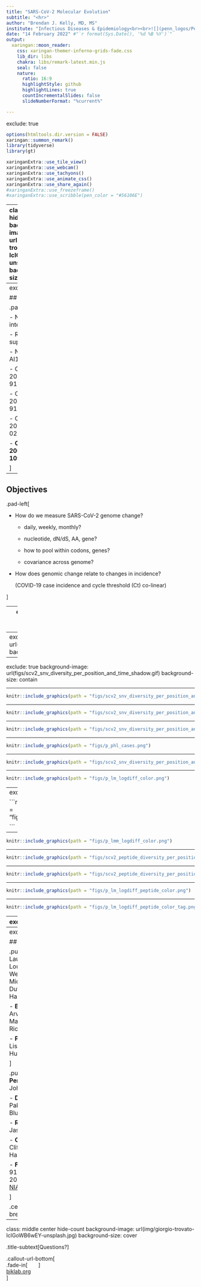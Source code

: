 ```yaml
---
title: "SARS-CoV-2 Molecular Evolution"
subtitle: "<hr>"
author: "Brendan J. Kelly, MD, MS"
institute: "Infectious Diseases & Epidemiology<br><br>![](penn_logos/Penn-Shield-Logotype-White-over-Blue-RGB-Expanded.svg){width=160px}" 
date: "14 February 2022" #"`r format(Sys.Date(), '%d %B %Y')`"
output:
  xaringan::moon_reader:
    css: xaringan-themer-inferno-grids-fade.css
    lib_dir: libs
    chakra: libs/remark-latest.min.js
    seal: false
    nature:
      ratio: 16:9
      highlightStyle: github
      highlightLines: true
      countIncrementalSlides: false
      slideNumberFormat: "%current%"

---
```

exclude: true

```r
options(htmltools.dir.version = FALSE)
xaringan::summon_remark()
library(tidyverse)
library(gt)

```

```r
xaringanExtra::use_tile_view()
xaringanExtra::use_webcam()
xaringanExtra::use_tachyons()
xaringanExtra::use_animate_css()
xaringanExtra::use_share_again()
#xaringanExtra::use_freezeframe()
#xaringanExtra::use_scribble(pen_color = "#56106E")
```

---
class: top left hide-count
background-image: url(img/giorgio-trovato-IclGoWB6wEY-unsplash.jpg)
background-size: cover

.move-top20[
.title-text[<span style='font-size:0.9em'>SARS-CoV-2 Evolution</span>]  
.title-subtext[<span style='font-size:0.9em'>Diversity & Case Incidence in the Philadelphia Region</span>]  
]  
  
.callout-url-leftcorner[
.title-nametext[
Brendan J. Kelly, MD, MS  
Infectious Diseases & Epidemiology  
University of Pennsylvania  
`r format(Sys.Date(), '%d %B %Y')`  
]
]

.footnote-right[<span style='color: white'>photo: Giorgio Trovato @unsplash</span>]  



---
exclude: true

## Disclosures  

.pad-left[  

- No conflicts of interest.  

- Research supported by:

    - NIAID K23 AI121485  
    
    - CDC BAA 200-2016-91964  
    
    - CDC BAA 200-2016-91937  
    
    - CDC BAA 200-2018-02919   
    
    - **CDC BAA 200-2021-10986**   

]



---

## Objectives    
  
.pad-left[  
  
- How do we measure SARS-CoV-2 genome change?  
  
    - daily, weekly, monthly?    
    
    - nucleotide, dN/dS, AA, gene?
    
    - how to pool within codons, genes?    

    - covariance across genome?

- How does genomic change relate to changes in incidence?  

  (COVID-19 case incidence and cycle threshold (Ct) co-linear) 
  
    
]  



---
exclude: true
class: top left hide-count
background-image: url(img/yudi-haryasa-HEpUyHwJuzQ-unsplash.jpeg)
background-size: cover

## <span style='color: #093b85;'>No Man is an Island</span>


.footnote-right[<span style='color: white'>photo: Yudi Haryasa @unsplash</span>]  



---
exclude: true
background-image: url(figs/scv2_snv_diversity_per_position_and_time_clear.gif)
background-size: contain


---
exclude: true
background-image: url(figs/scv2_snv_diversity_per_position_and_time_shadow.gif)
background-size: contain


---

```r
knitr::include_graphics(path = "figs/scv2_snv_diversity_per_position_and_time_clear_color.gif")

```


---

```r
knitr::include_graphics(path = "figs/scv2_snv_diversity_per_position_and_time_shadow_color.gif")

```


---

```r
knitr::include_graphics(path = "figs/scv2_snv_diversity_per_position_and_time_fixed_color.png")

```



---

```r
knitr::include_graphics(path = "figs/p_phl_cases.png")

```



---

```r
knitr::include_graphics(path = "figs/scv2_snv_diversity_per_position_and_time_fixed_color.png")

```



---

```r
knitr::include_graphics(path = "figs/p_lm_logdiff_color.png")

```



---
exclude: true

```r
knitr::include_graphics(path = "figs/p_lm_logcases_color.png")

```



---

```r
knitr::include_graphics(path = "figs/p_lmm_logdiff_color.png")

```


---

```r
knitr::include_graphics(path = "figs/scv2_peptide_diversity_per_position_and_time_clear.gif")

```


---

```r
knitr::include_graphics(path = "figs/scv2_peptide_diversity_per_position_and_time_shadow.gif")

```

---

```r
knitr::include_graphics(path = "figs/p_lm_logdiff_peptide_color.png")

```


---

```r
knitr::include_graphics(path = "figs/p_lm_logdiff_peptide_color_tag.png")

```








---
exclude: false

## Conclusions    
  
.pad-left[

- COVID-19 molecular evolution & the Canyon Hypothesis

    - Wolf et al *mBio* 2022

- Next steps:  

    - mixed effects model with regularizing prior for peptide analysis
    
    - covariance across sites
    
    - ORF1ab primer target identification
  
]


---
exclude: true

## Acknowledgements    

.pull-left[
- __ARES Group @ Penn__
Laurel Glaser, Kyle Rodino, Sean Loughrey, Laura Cowden,   
Magda Wernovsky, Jennifer Han, Erik Clarke, Michael David,
Matt Ziegler, Lauren Dutcher, Ebbing Lautenbach, Jim Harrigan, Hatem Abdallah

- __Bushman Laboratory @ Penn__
Arwa Abbas, Aoife Roche, Andrew Marques,
Aubrey Bailey, Jacob Leiby,
Rick Bushman

- __PennCHOP Microbiome Program__
Lisa Mattei, Casey Hofstaedter, Huanjia Zhang, Kyle Bittinger

]


.pull-right[
- __Collman Laboratory @ Penn__
Ize Imai, Aurea Simon Soro, John McGinniss, Ron Collman

- __Division of ID @ Penn__
Ian Frank, Pablo Tebas, Robert Gross, Emily Blumberg

- __Rutgers University & Penn DBEI__
Jason Roy, Arman Oganisian
  
- __CDC Prevention Epicenters__
Clifford McDonald, Alison Laufer Halpin
  
- __Funding__
<u>CDC</u>: BAAs 200-2016-91964, 200-2018-02919, 200-2021-10986,
200-2021-10986 & <u>NIAID</u>: K23 AI121485

]

.center[
### brendank@pennmedicine.upenn.edu
]



---
class: middle center hide-count
background-image: url(img/giorgio-trovato-IclGoWB6wEY-unsplash.jpg)
background-size: cover

.title-subtext[Questions?]

.callout-url-bottom[  
.fade-in[<span style="font-size:0.5em; color:white">slides ↓ </span>]  
<span style="link-color:white">[bjklab.org](http://www.bjklab.org)</span>  
]  


